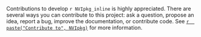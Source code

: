 Contributions to develop `r NVIpkg_inline` is highly appreciated. There are several 
ways you can contribute to this project: ask a question, propose an idea, report 
a bug, improve the documentation, or contribute code. See [`r  paste("Contribute to", NVIpkg)`](`r  paste0("https://github.com/NorwegianVeterinaryInstitute/", NVIpkg, "/blob/main/CONTRIBUTING.md")`) for more information.
